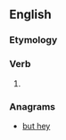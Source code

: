 ==English==

===Etymology===
{{suffix|buy|eth|lang=en}}

===Verb===
{{head|en|verb form}}

# {{en-archaic third-person singular of|buy}}

===Anagrams===
* [[but hey#English|but hey]]